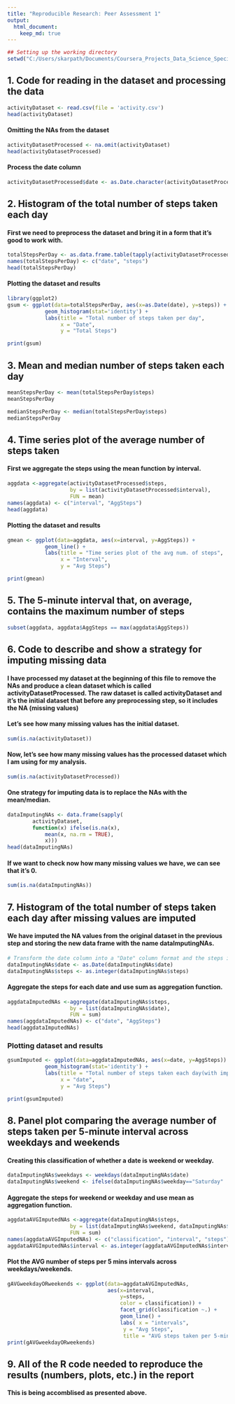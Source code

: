 ---
title: "Reproducible Research: Peer Assessment 1"
output: 
  html_document:
    keep_md: true
---

```{R, echo=FALSE}
## Setting up the working directory
setwd("C:/Users/skarpath/Documents/Coursera_Projects_Data_Science_Specialization/5_Reproducible_Research/assignment_week2")
```

## 1. Code for reading in the dataset and processing the data
```{R}
activityDataset <- read.csv(file = 'activity.csv')
head(activityDataset)
```
#### Omitting the NAs from the dataset
```{R}
activityDatasetProcessed <- na.omit(activityDataset)
head(activityDatasetProcessed)
```
#### Process the date column
```{R}
activityDatasetProcessed$date <- as.Date.character(activityDatasetProcessed$date, "%Y-%m-%d")
```

## 2. Histogram of the total number of steps taken each day
#### First we need to preprocess the dataset and bring it in a form that it's good to work with.
```{R}
totalStepsPerDay <- as.data.frame.table(tapply(activityDatasetProcessed$steps, as.Date.character(activityDatasetProcessed$date,  "%Y-%m-%d"), sum))
names(totalStepsPerDay) <- c("date", "steps")
head(totalStepsPerDay)
```
#### Plotting the dataset and results
```{R}
library(ggplot2)
gsum <- ggplot(data=totalStepsPerDay, aes(x=as.Date(date), y=steps)) + 
            geom_histogram(stat='identity') +
            labs(title = "Total number of steps taken per day", 
                 x = "Date", 
                 y = "Total Steps")

print(gsum)
```

## 3. Mean and median number of steps taken each day
```{R}
meanStepsPerDay <- mean(totalStepsPerDay$steps)
meanStepsPerDay

medianStepsPerDay <- median(totalStepsPerDay$steps)
medianStepsPerDay
```

## 4. Time series plot of the average number of steps taken
#### First we aggregate the steps using the mean function by interval.
```{R}
aggdata <-aggregate(activityDatasetProcessed$steps, 
                    by = list(activityDatasetProcessed$interval),
                    FUN = mean)
names(aggdata) <- c("interval", "AggSteps")
head(aggdata)
```
#### Plotting the dataset and results 
```{R}
gmean <- ggplot(data=aggdata, aes(x=interval, y=AggSteps)) + 
            geom_line() + 
            labs(title = "Time series plot of the avg num. of steps", 
                 x = "Interval", 
                 y = "Avg Steps")

print(gmean)
```

## 5. The 5-minute interval that, on average, contains the maximum number of steps
```{R}
subset(aggdata, aggdata$AggSteps == max(aggdata$AggSteps))
```

## 6. Code to describe and show a strategy for imputing missing data

#### I have processed my dataset at the beginning of this file to remove the NAs and produce a clean dataset which is called activityDatasetProcessed. The raw dataset is called activityDataset and it's the initial dataset that before any preprocessing step, so it includes  the NA (missing values)

#### Let's see how many missing values has the initial dataset.
```{R}
sum(is.na(activityDataset))
```
#### Now, let's see how many missing values has the processed dataset which I am using for my analysis. 
```{R}
sum(is.na(activityDatasetProcessed))
```
#### One strategy for imputing data is to replace the NAs with the mean/median. 
```{R}
dataImputingNAs <- data.frame(sapply(
        activityDataset,
        function(x) ifelse(is.na(x),
            mean(x, na.rm = TRUE),
            x)))
head(dataImputingNAs)
```
#### If we want to check now how many missing values we have, we can see that it's 0.
```{R}
sum(is.na(dataImputingNAs))
```

## 7. Histogram of the total number of steps taken each day after missing values are imputed
#### We have imputed the NA values from the original dataset in the previous step and storing the new data frame with the name dataImputingNAs.
```{R}
# Transform the date column into a "Date" column format and the steps into integer.
dataImputingNAs$date <- as.Date(dataImputingNAs$date)
dataImputingNAs$steps <- as.integer(dataImputingNAs$steps)
```
#### Aggregate the steps for each date and use sum as aggregation function.
```{R}
aggdataImputedNAs <-aggregate(dataImputingNAs$steps, 
                    by = list(dataImputingNAs$date),
                    FUN = sum)
names(aggdataImputedNAs) <- c("date", "AggSteps")
head(aggdataImputedNAs)
```
### Plotting dataset and results
```{R}
gsumImputed <- ggplot(data=aggdataImputedNAs, aes(x=date, y=AggSteps)) + 
            geom_histogram(stat='identity') + 
            labs(title = "Total number of steps taken each day(with imputed values)", 
                 x = "date", 
                 y = "Avg Steps")

print(gsumImputed)
```

## 8. Panel plot comparing the average number of steps taken per 5-minute interval across weekdays and weekends
#### Creating this classification of whether a date is weekend or weekday.
```{R}
dataImputingNAs$weekdays <- weekdays(dataImputingNAs$date)
dataImputingNAs$weekend <- ifelse(dataImputingNAs$weekday=="Saturday" | dataImputingNAs$weekday=="Sunday", "Weekend", "Weekday")
```
#### Aggregate the steps for weekend or weekday and use mean as aggregation function.
```{R}
aggdataAVGImputedNAs <-aggregate(dataImputingNAs$steps, 
                    by = list(dataImputingNAs$weekend, dataImputingNAs$interval),
                    FUN = sum)
names(aggdataAVGImputedNAs) <- c("classification", "interval", "steps")
aggdataAVGImputedNAs$interval <- as.integer(aggdataAVGImputedNAs$interval)
```
#### Plot the AVG number of steps per 5 mins intervals across weekdays/weekends. 
```{R}
gAVGweekdayORweekends <- ggplot(data=aggdataAVGImputedNAs, 
                                aes(x=interval, 
                                    y=steps, 
                                    color = classification)) + 
                                    facet_grid(classification ~.) + 
                                    geom_line() + 
                                    labs( x = "intervals", 
                                     y = "Avg Steps",
                                     title = "AVG steps taken per 5-minute interval across weekdays and weekends")
print(gAVGweekdayORweekends)
```

## 9. All of the R code needed to reproduce the results (numbers, plots, etc.) in the report
#### This is being accomblised as presented above. 
